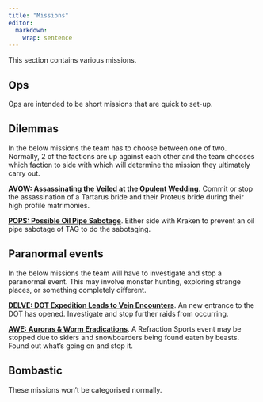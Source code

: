 ```yaml
---
title: "Missions"
editor: 
  markdown: 
    wrap: sentence
---
```


This section contains various missions.

## Ops

Ops are intended to be short missions that are quick to set-up.

## Dilemmas

In the below missions the team has to choose between one of two. Normally, 2 of the factions are up against each other and the team chooses which faction to side with which will determine the mission they ultimately carry out.

[__AVOW: Assassinating the Veiled at the Opulent Wedding__](/Missions/M-AVOW.qmd). Commit or stop the assassination of a Tartarus bride and their Proteus bride during their high profile matrimonies. 

[__POPS: Possible Oil Pipe Sabotage__](/Missions/M-POPS.qmd). Either side with Kraken to prevent an oil pipe sabotage of TAG to do the sabotaging.

## Paranormal events

In the below missions the team will have to investigate and stop a paranormal event. This may involve monster hunting, exploring strange places, or something completely different.

[__DELVE: DOT Expedition Leads to Vein Encounters__](/Missions/M-DELVE.qmd). An new entrance to the DOT has opened. Investigate and stop further raids from occurring.

[__AWE: Auroras & Worm Eradications__](/Missions/M-AWE.qmd). A Refraction Sports event may be stopped due to skiers and snowboarders being found eaten by beasts. Found out what's going on and stop it.



## Bombastic

These missions won't be categorised normally.
